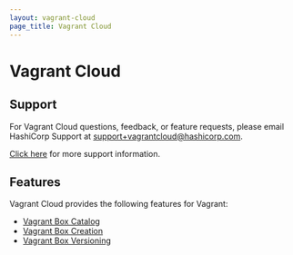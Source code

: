 ```yaml
---
layout: vagrant-cloud
page_title: Vagrant Cloud
---
```


# Vagrant Cloud

## Support

For Vagrant Cloud questions, feedback, or feature requests, please email
HashiCorp Support at [support+vagrantcloud@hashicorp.com](mailto:support+vagrantcloud@hashicorp.com).

[Click here](/vagrant-cloud/support) for more support information.

## Features

Vagrant Cloud provides the following features for Vagrant:

- [Vagrant Box Catalog](/vagrant-cloud/boxes/catalog)
- [Vagrant Box Creation](/vagrant-cloud/boxes/create)
- [Vagrant Box Versioning](/vagrant-cloud/boxes/lifecycle)
